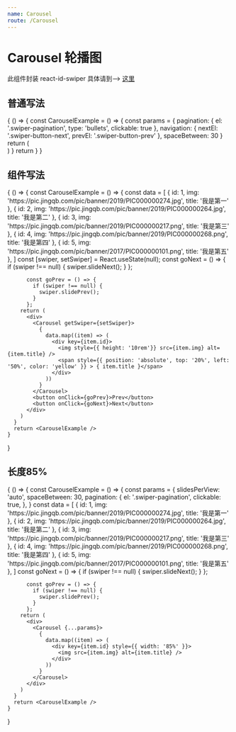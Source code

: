 ```yaml
---
name: Carousel
route: /Carousel
---
```



# Carousel 轮播图
此组件封装 react-id-swiper
具体请到——> [这里](https://react-id-swiper.ashernguyen.site/)


## 普通写法
<Playground>
  {
    () => {
      const CarouselExample = () => {
        const params = {
          pagination: {
            el: '.swiper-pagination',
            type: 'bullets',
            clickable: true
          },
          navigation: {
            nextEl: '.swiper-button-next',
            prevEl: '.swiper-button-prev'
          },
          spaceBetween: 30
        }
        return (
          <div>
            <Carousel {...params}>
              <div>
                <img src="https://pic.jingqb.com/pic/banner/2019/PIC000000264.jpg" alt=""/>
              </div>
              <div>
                <img src="https://pic.jingqb.com/pic/banner/2019/PIC000000217.png" alt=""/>
              </div>
              <div>
                <img src="https://pic.jingqb.com/pic/banner/2019/PIC000000268.png" alt=""/>
              </div>
              <div>
                <img src="https://pic.jingqb.com/pic/banner/2017/PIC000000101.png" alt=""/>
              </div>
            </Carousel>
          </div>
        )
      }
      return <CarouselExample />
    }
  }
</Playground>

## 组件写法
<Playground>
  {
    () => {
      const CarouselExample = () => {
        const data = [
          {
            id: 1,
            img: 'https://pic.jingqb.com/pic/banner/2019/PIC000000274.jpg',
            title: '我是第一'
          },
          {
            id: 2,
            img: 'https://pic.jingqb.com/pic/banner/2019/PIC000000264.jpg',
            title: '我是第二'
          },
          {
            id: 3,
            img: 'https://pic.jingqb.com/pic/banner/2019/PIC000000217.png',
            title: '我是第三'
          },
          {
            id: 4,
            img: 'https://pic.jingqb.com/pic/banner/2019/PIC000000268.png',
            title: '我是第四'
          },
          {
            id: 5,
            img: 'https://pic.jingqb.com/pic/banner/2017/PIC000000101.png',
            title: '我是第五'
          },
        ]
        const [swiper, setSwiper] = React.useState(null);
          const goNext = () => {
            if (swiper !== null) {
              swiper.slideNext();
            }
          };
        
          const goPrev = () => {
            if (swiper !== null) {
              swiper.slidePrev();
            }
          };
        return (
          <div>
            <Carousel getSwiper={setSwiper}>
              {
                data.map((item) => (
                  <div key={item.id}>
                    <img style={{ height: '10rem'}} src={item.img} alt={item.title} />
                    <span style={{ position: 'absolute', top: '20%', left: '50%', color: 'yellow' }} > { item.title }</span>
                  </div>
                ))
              }
            </Carousel>
            <button onClick={goPrev}>Prev</button>
            <button onClick={goNext}>Next</button>
          </div>
        )
      }
      return <CarouselExample />
    }
  }
</Playground>

## 长度85%
<Playground>
  {
    () => {
      const CarouselExample = () => {
        const params = {
          slidesPerView: 'auto',
          spaceBetween: 30,
          pagination: {
            el: '.swiper-pagination',
            clickable: true,
          },
        }
        const data = [
          {
            id: 1,
            img: 'https://pic.jingqb.com/pic/banner/2019/PIC000000274.jpg',
            title: '我是第一'
          },
          {
            id: 2,
            img: 'https://pic.jingqb.com/pic/banner/2019/PIC000000264.jpg',
            title: '我是第二'
          },
          {
            id: 3,
            img: 'https://pic.jingqb.com/pic/banner/2019/PIC000000217.png',
            title: '我是第三'
          },
          {
            id: 4,
            img: 'https://pic.jingqb.com/pic/banner/2019/PIC000000268.png',
            title: '我是第四'
          },
          {
            id: 5,
            img: 'https://pic.jingqb.com/pic/banner/2017/PIC000000101.png',
            title: '我是第五'
          },
        ]
          const goNext = () => {
            if (swiper !== null) {
              swiper.slideNext();
            }
          };
        
          const goPrev = () => {
            if (swiper !== null) {
              swiper.slidePrev();
            }
          };
        return (
          <div>
            <Carousel {...params}>
              {
                data.map((item) => (
                  <div key={item.id} style={{ width: '85%' }}>
                    <img src={item.img} alt={item.title} />
                  </div>
                ))
              }
            </Carousel>
          </div>
        )
      }
      return <CarouselExample />
    }
  }
</Playground>
